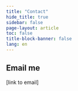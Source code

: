 ```yaml
---
title: "Contact"
hide_title: true
sidebar: false
page-layout: article
toc: false
title-block-banner: false
lang: en
---
```


## Email me

[link to email]

